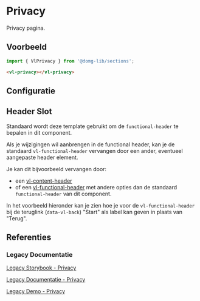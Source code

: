 
# Privacy

Privacy pagina.

## Voorbeeld

```js
import { VlPrivacy } from '@domg-lib/sections';
```

```html
<vl-privacy></vl-privacy>
```

<Canvas of={VlPrivacyStories.PrivacyDefault} />


## Configuratie

<ArgTypes of={VlPrivacyStories.PrivacyDefault} />


## Header Slot

Standaard wordt deze template gebruikt om de `functional-header` te bepalen in dit component.

<Source code={header} language="ts" dark={true} />

Als je wijzigingen wil aanbrengen in de functional header, kan je de standaard `vl-functional-header` vervangen door
een ander, eventueel aangepaste header element.

Je kan dit bijvoorbeeld vervangen door:
- een [vl-content-header](/docs/components-content-header--content-header-default)
- of een [vl-functional-header](/docs/components-functional-header--functional-header-default) met andere opties dan de standaard `functional-header` van dit component.

In het voorbeeld hieronder kan je zien hoe je voor de `vl-functional-header` bij de teruglink (`data-vl-back`) "Start"
als label kan geven in plaats van "Terug".

<Canvas of={VlPrivacyStories.PrivacyHeaderSlot} />


## Referenties

### Legacy Documentatie

[Legacy Storybook - Privacy](https://webcomponenten.omgeving.vlaanderen.be/storybook/?path=/docs/custom-elements-vl-privacy--default)

[Legacy Documentatie - Privacy](https://webcomponenten.omgeving.vlaanderen.be/doc/VlPrivacy.html)

[Legacy Demo - Privacy](https://webcomponenten.omgeving.vlaanderen.be/demo/vl-privacy.html)
